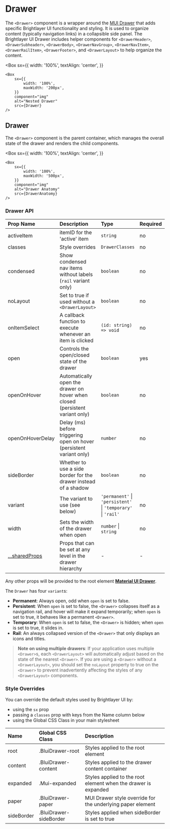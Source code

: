 

# Drawer

The `<Drawer>` component is a wrapper around the [MUI Drawer](https://mui.com/material-ui/api/drawer/) that adds specific Brightlayer UI functionality and styling. It is used to organize content (typically navigation links) in a collapsible side panel. The Brightlayer UI Drawer includes helper components for `<DrawerHeader>`, `<DrawerSubheader>`, `<DrawerBody>`, `<DrawerNavGroup>`, `<DrawerNavItem>`, `<DrawerRailItem>`, `<DrawerFooter>`, and `<DrawerLayout>` to help organize the content.

<Box
    sx={{
        width: '100%',
        textAlign: 'center',
    }}
>
    <Box
        sx={{
            width: '100%',
            maxWidth: '200px',
        }}
        component="img"
        alt="Nested Drawer"
        src={Drawer}
    />
</Box>

## Drawer

The `<Drawer>` component is the parent container, which manages the overall state of the drawer and renders the child components.

<Box
    sx={{
        width: '100%',
        textAlign: 'center',
    }}
>
    <Box
        sx={{
            width: '100%',
            maxWidth: '500px',
        }}
        component="img"
        alt="Drawer Anatomy"
        src={DrawerAnatomy}
    />
</Box>

### Drawer API

<Box>

| Prop Name                                                  | Description                                                                  | Type                                                         | Required | Default           |
| :--------------------------------------------------------- | :--------------------------------------------------------------------------- | :----------------------------------------------------------- | :------- | :---------------- |
| activeItem                                                 | itemID for the 'active' item                                                 | `string`                                                     | no       |                   |
| classes                                                    | Style overrides                                                              | `DrawerClasses`                                              | no       |                   |
| condensed                                                  | Show condensed nav items without labels (`rail` variant only)                | `boolean`                                                    | no       | `false`           |
| noLayout                                                   | Set to true if used without a `<DrawerLayout>`                               | `boolean`                                                    | no       | `false`           |
| onItemSelect                                               | A callback function to execute whenever an item is clicked                   | `(id: string) => void`                                       | no       |                   |
| open                                                       | Controls the open/closed state of the drawer                                 | `boolean`                                                    | yes      |                   |
| openOnHover                                                | Automatically open the drawer on hover when closed (persistent variant only) | `boolean`                                                    | no       | `true`            |
| openOnHoverDelay                                           | Delay (ms) before triggering open on hover (persistent variant only)         | `number`                                                     | no       | `500`             |
| sideBorder                                                 | Whether to use a side border for the drawer instead of a shadow              | `boolean`                                                    | no       | `false`           |
| variant                                                    | The variant to use (see below)                                               | `'permanent'` \| `'persistent'` \| `'temporary'` \| `'rail'` | no       | `persistent`      |
| width                                                      | Sets the width of the drawer when open                                       | `number` \| `string`                                         | no       | `22.5rem (360px)` |
| [...sharedProps](/components/drawer/api-docs#shared-props) | Props that can be set at any level in the drawer hierarchy                   | -                                                            | -        |                   |

</Box>

Any other props will be provided to the root element [**Material UI Drawer**](https://mui.com/material-ui/api/drawer/).

The `Drawer` has four `variant`s:

- **Permanent**: Always open, odd when `open` is set to false.
- **Persistent**: When `open` is set to false, the `<Drawer>` collapses itself as a navigation rail, and hover will make it expand temporarily; when `open` is set to true, it behaves like a permanent `<Drawer>`.
- **Temporary**: When `open` is set to false, the `<Drawer>` is hidden; when `open` is set to true, it slides in.
- **Rail**: An always collapsed version of the `<Drawer>` that only displays an icons and titles.

> **Note on using multiple drawers**: If your application uses multiple `<Drawer>`s, each `<DrawerLayout>` will automatically adjust based on the state of the nearest `<Drawer>`. If you are using a `<Drawer>` without a `<DrawerLayout>`, you should set the `noLayout` property to true on the `<Drawer>` to prevent inadvertently affecting the styles of any `<DrawerLayout>` components.

### Style Overrides

You can override the default styles used by Brightlayer UI by:

- using the `sx` prop
- passing a `classes` prop with keys from the Name column below
- using the Global CSS Class in your main stylesheet

<ForMoreDetailsOnStylingOptions />

<Box>

| Name       | Global CSS Class       | Description                                                    |
| :--------- | :--------------------- | :------------------------------------------------------------- |
| root       | .BluiDrawer-root       | Styles applied to the root element                             |
| content    | .BluiDrawer-content    | Styles applied to the drawer content container                 |
| expanded   | .Mui-expanded          | Styles applied to the root element when the drawer is expanded |
| paper      | .BluiDrawer-paper      | MUI Drawer style override for the underlying paper element     |
| sideBorder | .BluiDrawer-sideBorder | Styles applied when sideBorder is set to true                  |

</Box>

<SharedProps />
